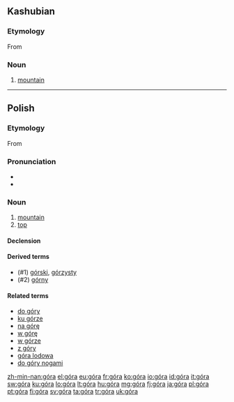 {{also|gora|göra|górą}}
==Kashubian==

===Etymology===
From {{etyl|sla-pro|csb}} {{recons|gora|lang=sla-pro}}

===Noun===
{{head|csb|noun|g=f}}

# [[mountain]]
----
==Polish==

===Etymology===
From {{etyl|sla-pro|pl}} {{recons|gora|lang=sla-pro}}

===Pronunciation===
* {{audio|Pl-góra.ogg|audio}}
* {{IPA|[ˈɡura]|lang=pl}}

===Noun===
{{head|pl|noun|g=f}}

# [[mountain]]
# [[top]]

====Declension====
{{pl-decl-noun
|góra|góry
|góry|gór
|górze|górom
|górę|góry
|górą|górami
|górze|górach
|góro|góry
}}

====Derived terms====
* (#1) [[górski]], [[górzysty]]
* (#2) [[górny]]

====Related terms====
* [[do góry]]
* [[ku górze]]
* [[na górę]]
* [[w górę]]
* [[w górze]]
* [[z góry]]
* [[góra lodowa]]
* [[do góry nogami]]

[[zh-min-nan:góra]]
[[el:góra]]
[[eu:góra]]
[[fr:góra]]
[[ko:góra]]
[[io:góra]]
[[id:góra]]
[[it:góra]]
[[sw:góra]]
[[ku:góra]]
[[lo:góra]]
[[lt:góra]]
[[hu:góra]]
[[mg:góra]]
[[fj:góra]]
[[ja:góra]]
[[pl:góra]]
[[pt:góra]]
[[fi:góra]]
[[sv:góra]]
[[ta:góra]]
[[tr:góra]]
[[uk:góra]]